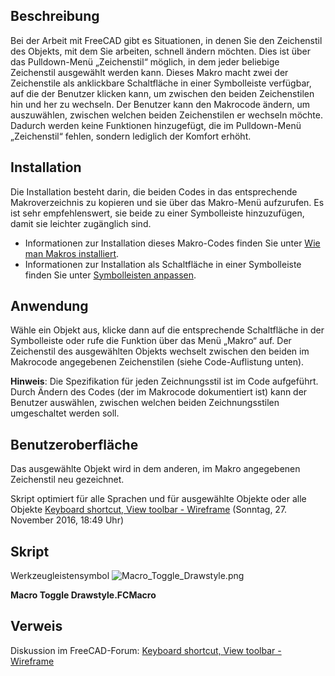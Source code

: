 <languages/>

{{Macro/de
|Name=Zeichenstil umschalten
|Icon=Macro_Toggle_Drawstyle.png
|Description=Bei der Arbeit mit FreeCAD gibt es Situationen, in denen der Zeichenstil des Objekts, mit dem gearbeitet wird, schnell geändert werden soll. Dies ist über das Pulldown-Menü Zeichenstil möglich, in dem jeder beliebige Zeichenstil ausgewählt werden kann. Dieses Makro macht zwei der Zeichenstile als anklickbare Schaltfläche in einer Symbolleiste verfügbar, auf die der Benutzer klicken kann, um zwischen den beiden Zeichenstilen hin und her zu wechseln. Der Benutzer kann den Makrocode ändern, um auszuwählen, zwischen welchen beiden Zeichenstilen er wechseln möchte. Dadurch werden keine Funktionen hinzugefügt, die im Pulldown-Menü Zeichenstil fehlen, sondern lediglich der Komfort erhöht.
|Author=Piffpoof
|Version=2.0
|Date=2020-02-02
|FCVersion=0.17 und höher
|Download=[https://wiki.freecad.org/images/0/0b/Macro_Toggle_Drawstyle.png Werkzeugleisten-Symbol]
|SeeAlso=[[Macro_Toggle_Drawstyle_Optimized/de|Makro Zeichenstil umschalten Optimiert]] für alle Sprachen
}}

<span id="Description"></span>
==Beschreibung==

Bei der Arbeit mit FreeCAD gibt es Situationen, in denen Sie den Zeichenstil des Objekts, mit dem Sie arbeiten, schnell ändern möchten. Dies ist über das Pulldown-Menü „Zeichenstil“ möglich, in dem jeder beliebige Zeichenstil ausgewählt werden kann. Dieses Makro macht zwei der Zeichenstile als anklickbare Schaltfläche in einer Symbolleiste verfügbar, auf die der Benutzer klicken kann, um zwischen den beiden Zeichenstilen hin und her zu wechseln. Der Benutzer kann den Makrocode ändern, um auszuwählen, zwischen welchen beiden Zeichenstilen er wechseln möchte. Dadurch werden keine Funktionen hinzugefügt, die im Pulldown-Menü „Zeichenstil“ fehlen, sondern lediglich der Komfort erhöht.

==Installation==

Die Installation besteht darin, die beiden Codes in das entsprechende Makroverzeichnis zu kopieren und sie über das Makro-Menü aufzurufen. Es ist sehr empfehlenswert, sie beide zu einer Symbolleiste hinzuzufügen, damit sie leichter zugänglich sind.
* Informationen zur Installation dieses Makro-Codes finden Sie unter [[How_to_install_macros/de|Wie man Makros installiert]].
* Informationen zur Installation als Schaltfläche in einer Symbolleiste finden Sie unter [[Customize_Toolbars/de|Symbolleisten anpassen]].

<span id="Usage"></span>
==Anwendung==

Wähle ein Objekt aus, klicke dann auf die entsprechende Schaltfläche in der Symbolleiste oder rufe die Funktion über das Menü „Makro“ auf. Der Zeichenstil des ausgewählten Objekts wechselt zwischen den beiden im Makrocode angegebenen Zeichenstilen (siehe Code-Auflistung unten).

'''Hinweis''': Die Spezifikation für jeden Zeichnungsstil ist im Code aufgeführt. Durch Ändern des Codes (der im Makrocode dokumentiert ist) kann der Benutzer auswählen, zwischen welchen beiden Zeichnungsstilen umgeschaltet werden soll.

<span id="User_Interface"></span>
==Benutzeroberfläche==

Das ausgewählte Objekt wird in dem anderen, im Makro angegebenen Zeichenstil neu gezeichnet.

Skript optimiert für alle Sprachen und für ausgewählte Objekte oder alle Objekte [https://forum.freecad.org/viewtopic.php?f=3&t=14336&start=40#p146239 Keyboard shortcut, View toolbar - Wireframe] (Sonntag, 27. November 2016, 18:49 Uhr)

<span id="Script"></span>
==Skript== 

Werkzeugleistensymbol [[Image:Macro_Toggle_Drawstyle.png]]

'''Macro Toggle Drawstyle.FCMacro'''

{{MacroCode|code=
# -*- coding: utf-8 -*-
#
#
#			Macro: Toggle Draw Style
#
# This macros allows the user to switch between different Drawstyles by clicking on
# the button of a Macro in a toolbar.
#
# initial code:		triplus
# macro-isation:	piffpoof
#
# This macro switches (or toggles) between 2 selected styles from the Drawstyle menu.
# As written the macro toggles between "WireFrame" and "As is".
# Immediately below this text is a list of the legal values for the Drawstyle menu.
# The first 2 lines of executable code are of the form "DrawstyleA = " followed by
# the 2nd line which is of the form "DrawstyleB = ".
# These 2 lines specify which of the Drawstyle values the macro will toggle between.
# Drawstyle "As is" is the system default and so is specified as the first drawstyle.
# The second line specifies which drawstyle will be toggled to and from.
# Any of the legal values may be used, so if, for example, it is desired to toggle between
# the Shaded and Points drawstyles, then the 2 lines of code would be modified to be:
#
# drawstyleA = "Shaded"
# drawstyleB = "Points"
#
# but remember that the hash signs ('#') are not to be present on the executable lines.
#
###Legal Values for Drawstyle###
#
# 0 = "As is"
# 1 = "Flat lines"
# 2 = "Shaded
# 3 = "Wireframe"
# 4 = "Points"
# 5 = "Hidden line"
# 6 = "No shading"
#
################################

# triplus @ 2016, 2020
# Toggle global display mode
# ==============================

# 0 = "As is"
# 1 = "Flat lines"
# 2 = "Shaded
# 3 = "Wireframe"
# 4 = "Points"
# 5 = "Hidden line"
# 6 = "No shading"

styleA = 0
styleB = 3

# ==============================

from PySide import QtGui
import FreeCADGui as Gui

mw = Gui.getMainWindow()


act = {
    0: mw.findChild(QtGui.QAction, "Std_DrawStyleAsIs"),
    1: mw.findChild(QtGui.QAction, "Std_DrawStyleFlatLines"),
    2: mw.findChild(QtGui.QAction, "Std_DrawStyleShaded"),
    3: mw.findChild(QtGui.QAction, "Std_DrawStyleWireframe"),
    4: mw.findChild(QtGui.QAction, "Std_DrawStylePoints"),
    5: mw.findChild(QtGui.QAction, "Std_DrawStyleHiddenLine"),
    6: mw.findChild(QtGui.QAction, "Std_DrawStyleNoShading"),
}


actionA = act[styleA]
actionB = act[styleB]


if actionA.isChecked():
    actionB.trigger()
else:
    actionA.trigger()

}}

<span id="Link"></span>
==Verweis==

Diskussion im FreeCAD-Forum: [https://forum.freecad.org/viewtopic.php?f=3&t=14336 Keyboard shortcut, View toolbar - Wireframe]

{{clear}}